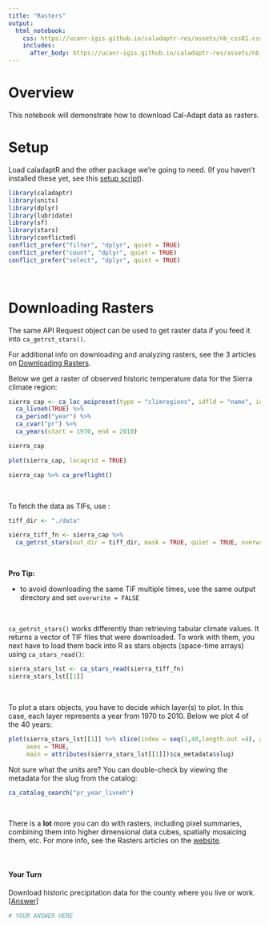 ```yaml
---
title: "Rasters"
output:
  html_notebook: 
    css: https://ucanr-igis.github.io/caladaptr-res/assets/nb_css01.css
    includes:
      after_body: https://ucanr-igis.github.io/caladaptr-res/assets/nb_footer01.html
---
```


# Overview

This notebook will demonstrate how to download Cal-Adapt data as rasters.

# Setup

Load caladaptR and the other package we're going to need. (If you haven't installed these yet, see this [setup script](https://github.com/ucanr-igis/caladaptr-res/blob/main/docs/workshops/ca_intro_oct21/scripts/caladaptr_setup.R)). 

```r
library(caladaptr)
library(units)
library(dplyr)
library(lubridate)
library(sf)
library(stars)
library(conflicted)
conflict_prefer("filter", "dplyr", quiet = TRUE)
conflict_prefer("count", "dplyr", quiet = TRUE)
conflict_prefer("select", "dplyr", quiet = TRUE)
```

\

# Downloading Rasters

The same API Request object can be used to get raster data if you feed it into `ca_getrst_stars()`.

For additional info on downloading and analyzing rasters, see the 3 articles on [Downloading Rasters](https://ucanr-igis.github.io/caladaptr/articles/rasters-pt1.html).

Below we get a raster of observed historic temperature data for the Sierra climate region:

```r
sierra_cap <- ca_loc_aoipreset(type = "climregions", idfld = "name", idval = "Sierra") %>% 
  ca_livneh(TRUE) %>% 
  ca_period("year") %>% 
  ca_cvar("pr") %>% 
  ca_years(start = 1970, end = 2010)

sierra_cap

plot(sierra_cap, locagrid = TRUE)

sierra_cap %>% ca_preflight()
```

\

To fetch the data as TIFs, use :

```r
tiff_dir <- "./data"

sierra_tiff_fn <- sierra_cap %>% 
  ca_getrst_stars(out_dir = tiff_dir, mask = TRUE, quiet = TRUE, overwrite = FALSE)
```

\

**Pro Tip:**

 - to avoid downloading the same TIF multiple times, use the same output directory and set `overwrite = FALSE`
 
\
 
`ca_getrst_stars()` works differently than retrieving tabular climate values. It returns a vector of TIF files that were downloaded. To work with them, you next have to load them back into R as stars objects (space-time arrays) using `ca_stars_read()`:

```r
sierra_stars_lst <- ca_stars_read(sierra_tiff_fn)
sierra_stars_lst[[1]]
```

\

To plot a stars objects, you have to decide which layer(s) to plot. In this case, each layer represents a year from 1970 to 2010. Below we plot 4 of the 40 years:

```r
plot(sierra_stars_lst[[1]] %>% slice(index = seq(1,40,length.out =4), along = "year"), 
     axes = TRUE,
     main = attributes(sierra_stars_lst[[1]])$ca_metadata$slug)
```

Not sure what the units are? You can double-check by viewing the metadata for the slug from the catalog:

```r
ca_catalog_search("pr_year_livneh")
```

\

There is a **lot** more you can do with rasters, including pixel summaries, combining them into higher dimensional data cubes, spatially mosaicing them, etc. For more info, see the Rasters articles on the [website](https://ucanr-igis.github.io/caladaptr/).
 
\

#### Your Turn

Download historic precipitation data for the county where you live or work. [[Answer](https://bit.ly/3m7BcWM)]
 
```r
# YOUR ANSWER HERE

```
 

